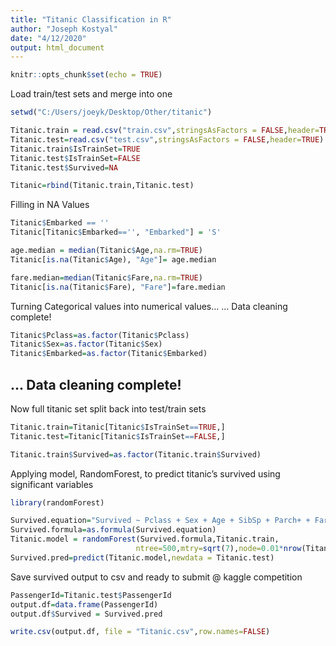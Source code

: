 ---
title: "Titanic Classification in R"
author: "Joseph Kostyal"
date: "4/12/2020"
output: html_document
---

```{r setup, include=FALSE}
knitr::opts_chunk$set(echo = TRUE)
```
Load train/test sets and merge into one

```{r}
setwd("C:/Users/joeyk/Desktop/Other/titanic")

Titanic.train = read.csv("train.csv",stringsAsFactors = FALSE,header=TRUE)
Titanic.test=read.csv("test.csv",stringsAsFactors = FALSE,header=TRUE)
Titanic.train$IsTrainSet=TRUE
Titanic.test$IsTrainSet=FALSE
Titanic.test$Survived=NA

Titanic=rbind(Titanic.train,Titanic.test)
```

Filling in NA Values
```{r}
Titanic$Embarked == ''
Titanic[Titanic$Embarked=='', "Embarked"] = 'S'

age.median = median(Titanic$Age,na.rm=TRUE)
Titanic[is.na(Titanic$Age), "Age"]= age.median

fare.median=median(Titanic$Fare,na.rm=TRUE)
Titanic[is.na(Titanic$Fare), "Fare"]=fare.median

```

Turning Categorical values into numerical values... 
... Data cleaning complete!
```{r}
Titanic$Pclass=as.factor(Titanic$Pclass)
Titanic$Sex=as.factor(Titanic$Sex)
Titanic$Embarked=as.factor(Titanic$Embarked)
```
... Data cleaning complete!
----------------------------
Now full titanic set split back into test/train sets

```{r}
Titanic.train=Titanic[Titanic$IsTrainSet==TRUE,]
Titanic.test=Titanic[Titanic$IsTrainSet==FALSE,]

Titanic.train$Survived=as.factor(Titanic.train$Survived)
```

Applying model, RandomForest, to predict titanic's survived
using significant variables
```{r}
library(randomForest)

Survived.equation="Survived ~ Pclass + Sex + Age + SibSp + Parch+ + Fare + Embarked"
Survived.formula=as.formula(Survived.equation)
Titanic.model = randomForest(Survived.formula,Titanic.train,
                            ntree=500,mtry=sqrt(7),node=0.01*nrow(Titanic.test))
Survived.pred=predict(Titanic.model,newdata = Titanic.test)

```

Save survived output to csv and ready to submit @ kaggle competition
```{r}
PassengerId=Titanic.test$PassengerId
output.df=data.frame(PassengerId)
output.df$Survived = Survived.pred

write.csv(output.df, file = "Titanic.csv",row.names=FALSE)
```

